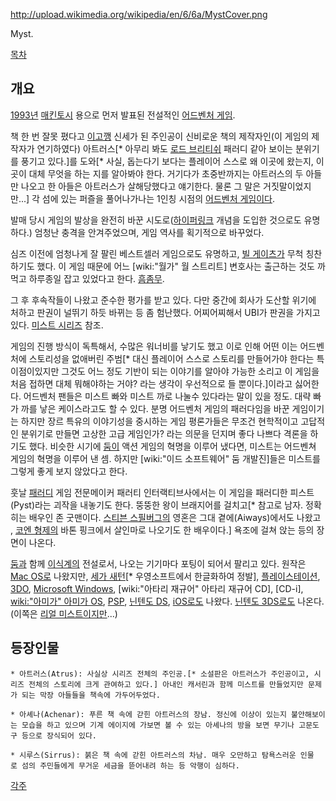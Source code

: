 http://upload.wikimedia.org/wikipedia/en/6/6a/MystCover.png

Myst.

[[목차]]

== 개요 ==
[[1993년]] [[매킨토시]] 용으로 먼저 발표된 전설적인 [[어드벤처 게임]].

책 한 번 잘못 폈다고 [[이고깽]] 신세가 된 주인공이 신비로운 책의 제작자인(이 게임의 제작자가 연기하였다) 아트러스[* 아무리 봐도 [[로드 브리티쉬]] 패러디 같아 보이는 분위기를 풍기고 있다.]를 도와[* 사실, 돕는다기 보다는 플레이어 스스로 왜 이곳에 왔는지, 이곳이 대체 무엇을 하는 지를 알아봐야 한다. 거기다가 초중반까지는 아트러스의 두 아들만 나오고 한 아들은 아트러스가 살해당했다고 얘기한다. 물론 그 말은 거짓말이었지만...] 각 섬에 있는 퍼즐을 풀어나가나는 1인칭 시점의 [[어드벤처 게임]]이다.

발매 당시 게임의 발상을 완전히 바꾼 시도로([[하이퍼링크]] 개념을 도입한 것으로도 유명하다.) 엄청난 충격을 안겨주었으며, 게임 역사를 획기적으로 바꾸었다.

심즈 이전에 엄청나게 잘 팔린 베스트셀러 게임으로도 유명하고, [[빌 게이츠]]가 무척 칭찬하기도 했다. 이 게임 때문에 어느 [wiki:"월가" 월 스트리트] 변호사는 출근하는 것도 까먹고 하루종일 잡고 있었다고 한다. [[흠좀무]]. 

그 후 후속작들이 나왔고 준수한 평가를 받고 있다. 다만 중간에 회사가 도산할 위기에 처하고 판권이 널뛰기 하듯 바뀌는 등 좀 험난했다. 어찌어찌해서 UBI가 판권을 가지고 있다. [[미스트 시리즈]] 참조.

게임의 진행 방식이 독특해서, 수많은 워너비를 낳기도 했고 이로 인해 어떤 이는 어드벤처에 스토리성을 없애버린 주범[* 대신 플레이어 스스로 스토리를 만들어가야 한다는 특이점이있지만 그것도 어느 정도 기반이 되는 이야기를 알아야 가능한 소리고 이 게임을 처음 접하면 대체 뭐해야하는 거야? 라는 생각이 우선적으로 들 뿐이다.]이라고 싫어한다. 어드벤처 팬들은 미스트 빠와 미스트 까로 나눌수 있다라는 말이 있을 정도. 대략 빠가 까를 낳은 케이스라고도 할 수 있다. 분명 어드벤처 게임의 패러다임을 바꾼 게임이기는 하지만 장르 특유의 이야기성을 중시하는 게임 평론가들은 무조건 현학적이고 고답적인 분위기로 만들면 고상한 고급 게임인가? 라는 의문을 던지며 좋다 나쁘다 격론을 하기도 했다. 비슷한 시기에 [[둠]]이 액션 게임의 혁명을 이루어 냈다면, 미스트는 어드벤쳐 게임의 혁명을 이루어 낸 셈. 하지만 [wiki:"이드 소프트웨어" 둠 개발진]들은 미스트를 그렇게 좋게 보지 않았다고 한다.

훗날 [[패러디]] 게임 전문메이커 패러티 인터랙티브사에서는 이 게임을 패러디한 피스트(Pyst)라는 괴작을 내놓기도 한다. 뚱뚱한 왕이 브래지어를 걸치고[* 참고로 남자. 정확히는 배우인 존 굿맨이다. [[스티븐 스필버그]]의 영혼은 그대 곁에(Aiways)에서도 나왔고 , [[코엔 형제]]의 바톤 핑크에서 살인마로 나오기도 한 배우이다.] 욕조에 걸쳐 앉는 등의 장면이 나온다.

[[둠]]과 함께 [[이식]]계의 전설로서, 나오는 기기마다 포팅이 되어서 팔리고 있다. 원작은 [[Mac OS]]로 나왔지만, [[세가 새턴]][* 우영소프트에서 한글화하여 정발], [[플레이스테이션]], [[3DO]], [[Microsoft Windows]], [wiki:"아타리 재규어" 아타리 재규어 CD], [CD-i], [[wiki:"아미가" 아미가 OS]], [[PSP]], [[닌텐도 DS]], [[iOS]]로도 나왔다. [[닌텐도 3DS]]로도 나온다.(이쪽은 [[리얼 미스트]]이지만...)


== 등장인물 ==
 * 아트러스(Atrus): 사실상 시리즈 전체의 주인공.[* 소설판은 아트러스가 주인공이고, 시리즈 전체의 스토리에 크게 관여하고 있다.] 아내인 캐서린과 함께 미스트를 만들었지만 문제가 되는 막장 아들들을 책속에 가두어두었다.

 * 아셰나(Achenar): 푸른 책 속에 갇힌 아트러스의 장남. 정신에 이상이 있는지 불안해보이는 모습을 하고 있으며 기계 에이지에 가보면 볼 수 있는 아셰나의 방을 보면 무기나 고문도구 등으로 장식되어 있다.  

 * 시루스(Sirrus): 붉은 책 속에 갇힌 아트러스의 차남. 매우 오만하고 탐욕스러운 인물로 섬의 주민들에게 무거운 세금을 뜯어내려 하는 등 악행이 심하다.

[[각주]]
